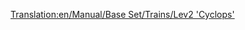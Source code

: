 [[Translation:en/Manual/Base Set/Trains/Lev2 'Cyclops']]
{{it/Treni|Image=[[File:en/Lev2cyclops.png]]
|Name=Lev2 'Cyclops'
|Cost=€ 173.436
|Speed=450 km/h (281 mph)
|Weight=120 t
|Power=12.167 hp (8.948 kW)
|Annual=€ 7.114
|Designed=2028
|Lifespan=20
|Capacity=N/A
|Description=
|Real-life=Nessun equivalente del mondo reale è stato trovato per questo treno. Forse tra qualche anno, quando MagLev sarà diventata tecnologia consolidata, potresti inserire qui un motore MagLev di seconda generazione.
}}